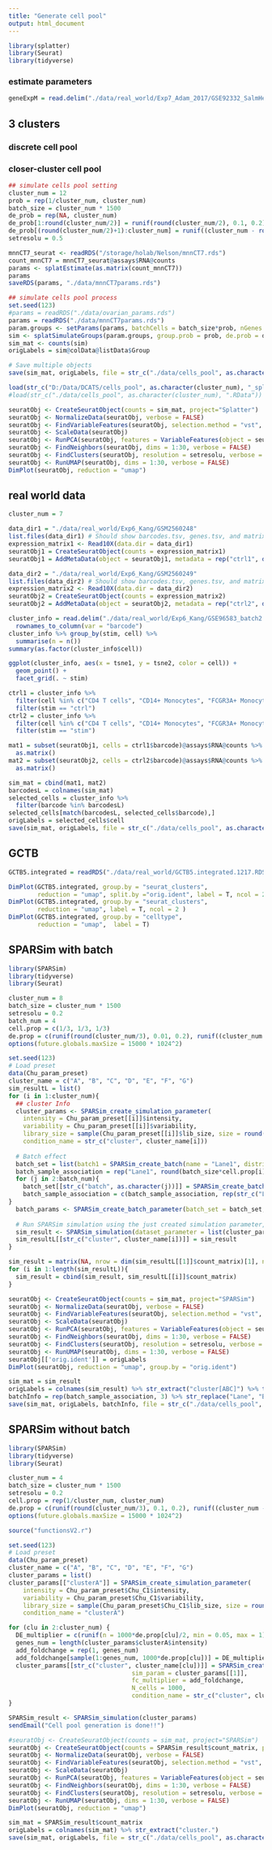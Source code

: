 ```yaml
---
title: "Generate cell pool"
output: html_document
---
```


```r
library(splatter)
library(Seurat)
library(tidyverse)
```

### estimate parameters

```r
geneExpM = read.delim("./data/real_world/Exp7_Adam_2017/GSE92332_SalmHelm_UMIcounts.txt", header=TRUE)

```


## 3 clusters

### discrete cell pool

### closer-cluster cell pool

```r
## simulate cells pool setting
cluster_num = 12
prob = rep(1/cluster_num, cluster_num)
batch_size = cluster_num * 1500
de_prob = rep(NA, cluster_num)
de_prob[1:round(cluster_num/2)] = runif(round(cluster_num/2), 0.1, 0.2)
de_prob[(round(cluster_num/2)+1):cluster_num] = runif((cluster_num - round(cluster_num/2)), 0.5, 1)
setresolu = 0.5
```

```r
mnnCT7_seurat <- readRDS("/storage/holab/Nelson/mnnCT7.rds")
count_mnnCT7 = mnnCT7_seurat@assays$RNA@counts
params <- splatEstimate(as.matrix(count_mnnCT7))
params
saveRDS(params, "./data/mnnCT7params.rds")
```

```r
## simulate cells pool process
set.seed(123)
#params = readRDS("./data/ovarian_params.rds")
params = readRDS("./data/mnnCT7params.rds")
param.groups <- setParams(params, batchCells = batch_size*prob, nGenes = 1000)
sim <- splatSimulateGroups(param.groups, group.prob = prob, de.prob = de_prob, de.facLoc = 0.01, verbose = FALSE)
sim_mat <- counts(sim)
origLabels = sim@colData@listData$Group
```

```r
# Save multiple objects
save(sim_mat, origLabels, file = str_c("./data/cells_pool", as.character(cluster_num), "_splatter.RData"))
```

```r
load(str_c("D:/Data/DCATS/cells_pool", as.character(cluster_num), "_splatter.RData"))
#load(str_c("./data/cells_pool", as.character(cluster_num), ".RData"))
```

```r
seuratObj <- CreateSeuratObject(counts = sim_mat, project="Splatter")
seuratObj <- NormalizeData(seuratObj, verbose = FALSE)
seuratObj <- FindVariableFeatures(seuratObj, selection.method = "vst", nfeatures = 2000, verbose = FALSE)
seuratObj <- ScaleData(seuratObj)
seuratObj <- RunPCA(seuratObj, features = VariableFeatures(object = seuratObj))
seuratObj <- FindNeighbors(seuratObj, dims = 1:30, verbose = FALSE)
seuratObj <- FindClusters(seuratObj, resolution = setresolu, verbose = FALSE)
seuratObj <- RunUMAP(seuratObj, dims = 1:30, verbose = FALSE)
DimPlot(seuratObj, reduction = "umap")
```

## real world data

```r
cluster_num = 7
```

```r
data_dir1 = "./data/real_world/Exp6_Kang/GSM2560248"
list.files(data_dir1) # Should show barcodes.tsv, genes.tsv, and matrix.mtx
expression_matrix1 <- Read10X(data.dir = data_dir1)
seuratObj1 = CreateSeuratObject(counts = expression_matrix1)
seuratObj1 = AddMetaData(object = seuratObj1, metadata = rep("ctrl1", dim(seuratObj1)[2]), col.name = 'sample')

data_dir2 = "./data/real_world/Exp6_Kang/GSM2560249"
list.files(data_dir2) # Should show barcodes.tsv, genes.tsv, and matrix.mtx
expression_matrix2 <- Read10X(data.dir = data_dir2)
seuratObj2 = CreateSeuratObject(counts = expression_matrix2)
seuratObj2 = AddMetaData(object = seuratObj2, metadata = rep("ctrl2", dim(seuratObj2)[2]), col.name = 'sample')
```

```r
cluster_info = read.delim("./data/real_world/Exp6_Kang/GSE96583_batch2.total.tsne.df.tsv") %>% 
  rownames_to_column(var = "barcode")
cluster_info %>% group_by(stim, cell) %>% 
  summarise(n = n())
summary(as.factor(cluster_info$cell))
```

```r
ggplot(cluster_info, aes(x = tsne1, y = tsne2, color = cell)) +
  geom_point() +
  facet_grid(. ~ stim)
```

```r
ctrl1 = cluster_info %>% 
  filter(cell %in% c("CD4 T cells", "CD14+ Monocytes", "FCGR3A+ Monocytes", "B cells", "CD8 T cells", "NK cells", "Dendritic cells", "Megakaryocytes")[1:cluster_num]) %>% 
  filter(stim == "ctrl")
ctrl2 = cluster_info %>% 
  filter(cell %in% c("CD4 T cells", "CD14+ Monocytes", "FCGR3A+ Monocytes", "B cells", "CD8 T cells", "NK cells", "Dendritic cells", "Megakaryocytes")[1:cluster_num]) %>% 
  filter(stim == "stim")

mat1 = subset(seuratObj1, cells = ctrl1$barcode)@assays$RNA@counts %>% 
  as.matrix()
mat2 = subset(seuratObj2, cells = ctrl2$barcode)@assays$RNA@counts %>% 
  as.matrix()
```

```r
sim_mat = cbind(mat1, mat2)
barcodesL = colnames(sim_mat)
selected_cells = cluster_info %>% 
  filter(barcode %in% barcodesL)
selected_cells[match(barcodesL, selected_cells$barcode),]
origLabels = selected_cells$cell
save(sim_mat, origLabels, file = str_c("./data/cells_pool", as.character(cluster_num), "_realWorld.RData"))
```

## GCTB

```r
GCTB5.integrated = readRDS("./data/real_world/GCTB5.integrated.1217.RDS")
```

```r
DimPlot(GCTB5.integrated, group.by = "seurat_clusters",
        reduction = "umap", split.by ="orig.ident", label = T, ncol = 2 )
DimPlot(GCTB5.integrated, group.by = "seurat_clusters",
        reduction = "umap", label = T, ncol = 2 )
DimPlot(GCTB5.integrated, group.by = "celltype",
        reduction = "umap",  label = T)
```

## SPARSim with batch

```r
library(SPARSim)
library(tidyverse)
library(Seurat)
```

```r
cluster_num = 8
batch_size = cluster_num * 1500
setresolu = 0.2
batch_num = 4
cell.prop = c(1/3, 1/3, 1/3)
de.prop = c(runif(round(cluster_num/3), 0.01, 0.2), runif((cluster_num - round(cluster_num/3)), 0., 1))
options(future.globals.maxSize = 15000 * 1024^2)
```

```r
set.seed(123)
# Load preset
data(Chu_param_preset)
cluster_name = c("A", "B", "C", "D", "E", "F", "G")
sim_resultL = list()
for (i in 1:cluster_num){
  ## cluster Info
  cluster_params <- SPARSim_create_simulation_parameter(
    intensity = Chu_param_preset[[i]]$intensity, 
    variability = Chu_param_preset[[i]]$variability, 
    library_size = sample(Chu_param_preset[[i]]$lib_size, size = round(batch_size*cell.prop[i])*batch_num, replace = TRUE),
    condition_name = str_c("cluster", cluster_name[i]))
  
  # Batch effect
  batch_set = list(batch1 = SPARSim_create_batch(name = "Lane1", distribution = "normal", param_A = 0, param_B = 1))
  batch_sample_association = rep("Lane1", round(batch_size*cell.prop[i]))
  for (j in 2:batch_num){
    batch_set[[str_c("batch", as.character(j))]] = SPARSim_create_batch(name = str_c("Lane", as.character(j)), distribution = "normal", param_A = j-2, param_B = 1)
    batch_sample_association = c(batch_sample_association, rep(str_c("Lane", as.character(j)), round(batch_size*cell.prop[1])))
}
  batch_params <- SPARSim_create_batch_parameter(batch_set = batch_set,  batch_sample = batch_sample_association)
  
  # Run SPARSim simulation using the just created simulation parameter, the 'parameter' object should be a list even there is only one condi
  sim_result <- SPARSim_simulation(dataset_parameter = list(cluster_params), batch_parameter = batch_params)
  sim_resultL[[str_c("cluster", cluster_name[i])]] = sim_result
}

```

```r
sim_result = matrix(NA, nrow = dim(sim_resultL[[1]]$count_matrix)[1], ncol = 0)
for (i in 1:length(sim_resultL)){
  sim_result = cbind(sim_result, sim_resultL[[i]]$count_matrix)
}
```

```r
seuratObj <- CreateSeuratObject(counts = sim_mat, project="SPARSim")
seuratObj <- NormalizeData(seuratObj, verbose = FALSE)
seuratObj <- FindVariableFeatures(seuratObj, selection.method = "vst", nfeatures = 2000, verbose = FALSE)
seuratObj <- ScaleData(seuratObj)
seuratObj <- RunPCA(seuratObj, features = VariableFeatures(object = seuratObj))
seuratObj <- FindNeighbors(seuratObj, dims = 1:30, verbose = FALSE)
seuratObj <- FindClusters(seuratObj, resolution = setresolu, verbose = FALSE)
seuratObj <- RunUMAP(seuratObj, dims = 1:30, verbose = FALSE)
seuratObj[['orig.ident']] = origLabels
DimPlot(seuratObj, reduction = "umap", group.by = "orig.ident")
```

```r
sim_mat = sim_result
origLabels = colnames(sim_result) %>% str_extract("cluster[ABC]") %>% tail()
batchInfo = rep(batch_sample_association, 3) %>% str_replace("Lane", "Batch")
save(sim_mat, origLabels, batchInfo, file = str_c("./data/cells_pool", as.character(cluster_num), "_SPARSim.RData"))
```

## SPARSim without batch

```r
library(SPARSim)
library(tidyverse)
library(Seurat)
```

```r
cluster_num = 4
batch_size = cluster_num * 1500
setresolu = 0.2
cell.prop = rep(1/cluster_num, cluster_num)
de.prop = c(runif(round(cluster_num/3), 0.1, 0.2), runif((cluster_num - round(cluster_num/3)), 0.2, 0.4))
options(future.globals.maxSize = 15000 * 1024^2)
```

```r
source("functionsV2.r")
```

```r
set.seed(123)
# Load preset
data(Chu_param_preset)
cluster_name = c("A", "B", "C", "D", "E", "F", "G")
cluster_params = list()
cluster_params[["clusterA"]] = SPARSim_create_simulation_parameter(
    intensity = Chu_param_preset$Chu_C1$intensity, 
    variability = Chu_param_preset$Chu_C1$variability, 
    library_size = sample(Chu_param_preset$Chu_C1$lib_size, size = round(batch_size*cell.prop[1]), replace = TRUE),
    condition_name = "clusterA")

for (clu in 2:cluster_num) {
  DE_multiplier = c(runif(n = 1000*de.prop[clu]/2, min = 0.05, max = 1), runif(n = 1000*de.prop[clu]/2, min = 1, max = 20))
  genes_num = length(cluster_params$clusterA$intensity)
  add_foldchange = rep(1, genes_num)
  add_foldchange[sample(1:genes_num, 1000*de.prop[clu])] = DE_multiplier
  cluster_params[[str_c("cluster", cluster_name[clu])]] = SPARSim_create_DE_genes_parameter(
                                  sim_param = cluster_params[[1]], 
                                  fc_multiplier = add_foldchange, 
                                  N_cells = 1000,
                                  condition_name = str_c("cluster", cluster_name[clu]))
}

SPARSim_result <- SPARSim_simulation(cluster_params)
sendEmail("Cell pool generation is done!!")
```

```r
#seuratObj <- CreateSeuratObject(counts = sim_mat, project="SPARSim")
seuratObj <- CreateSeuratObject(counts = SPARSim_result$count_matrix, project="SPARSim")
seuratObj <- NormalizeData(seuratObj, verbose = FALSE)
seuratObj <- FindVariableFeatures(seuratObj, selection.method = "vst", nfeatures = 2000, verbose = FALSE)
seuratObj <- ScaleData(seuratObj)
seuratObj <- RunPCA(seuratObj, features = VariableFeatures(object = seuratObj))
seuratObj <- FindNeighbors(seuratObj, dims = 1:30, verbose = FALSE)
seuratObj <- FindClusters(seuratObj, resolution = setresolu, verbose = FALSE)
seuratObj <- RunUMAP(seuratObj, dims = 1:30, verbose = FALSE)
DimPlot(seuratObj, reduction = "umap")
```

```r
sim_mat = SPARSim_result$count_matrix
origLabels = colnames(sim_mat) %>% str_extract("cluster.")
save(sim_mat, origLabels, file = str_c("./data/cells_pool", as.character(cluster_num), "_SPARSim.RData"))
```

